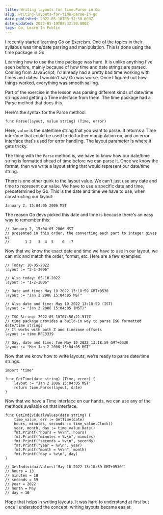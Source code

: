 ```yaml
---
title: Writing layouts for time.Parse in Go
slug: writing-layouts-for-time-parse-in-go
date_published: 2022-05-10T08:32:50.000Z
date_updated: 2022-05-10T08:32:50.000Z
tags: Go, Learn In Public
---
```


I recently started learning Go on Exercism. One of the topics in their syllabus was time/date parsing and manipulation. This is done using the time package in Go

Learning how to use the time package was hard. It is unlike anything I've seen before, mainly because of how time and date strings are parsed. Coming from JavaScript, I'd already had a pretty bad time working with times and dates. I wouldn't say Go was worse. Once I figured out how things worked, everything was smooth sailing.

Part of the exercise in the lesson was parsing different kinds of date/time strings and getting a Time interface from them. The time package had a Parse method that does this.

Here's the syntax for the Parse method:

```
func Parse(layout, value string) (Time, error)
```

Here, `value` is the date/time string that you want to parse. It returns a Time interface that could be used to do further manipulation on, and an error interface that's used for error handling. The layout parameter is where it gets tricky.

The thing with the `Parse` method is, we have to know how our date/time string is formatted ahead of time before we can parse it. Once we know the format, then we write a layout string that would represent our date/time string.

There is one other quirk to the layout value. We can't just use any date and time to represent our value. We have to use a specific date and time, predetermined by Go. This is the date and time we have to use, when constructing our layout:

```
January 2, 15:04:05 2006 MST
```

The reason Go devs picked this date and time is because there's an easy way to remember this:

```
// January 2, 15:04:05 2006 MST
// presented in this order, the converting each part to integer gives us
//       1 2   3  4  5    6  -7
```

Now that we know the exact date and time we have to use in our layout, we can mix and match the order, format, etc. Here are a few examples:

```
// Today: 10-05-2022
layout := "2-1-2006"

// Also today: 05-10-2022
layout := "1-2-2006"

// Date and time: May 10 2022 13:18:59 GMT+0530
layout := "Jan 2 2006 15:04:05 MST"

// Also date and time: May 10 2022 13:18:59 (IST)
layout := "Jan 2 2006 15:04:05 (MST)"

// ISO String: 2022-05-10T07:50:21.517Z
// time package provides a build-in way to parse ISO formatted date/time strings
// It works with both Z and timezone offsets
layout := time.RFC3339

// Day, date and time: Tue May 10 2022 13:18:59 GMT+0530
layout := "Mon Jan 2 2006 15:04:05 MST"
```

Now that we know how to write layouts, we're ready to parse date/time strings.

```
import "time"

func GetTime(date string) (Time, error) {
    layout := "Jan 2 2006 15:04:05 MST"
    return time.Parse(layout, date)
}
```

Now that we have a Time interface on our hands, we can use any of the methods available on that interface.

```
func GetIndividualValues(date string) {
    time_value, err := GetTime(date)
    hours, minutes, seconds := time_value.Clock()
    year, month, day := time_value.Date()
    fmt.Printf("hours = %v\n", hours)
    fmt.Printf("minutes = %v\n", minutes)
    fmt.Printf("seconds = %v\n", seconds)
    fmt.Printf("year = %v\n", year)
    fmt.Printf("month = %v\n", month)
    fmt.Printf("day = %v\n", day)
}

// GetIndividualValues("May 10 2022 13:18:59 GMT+0530")
// hours = 13
// minutes = 18
// seconds = 59
// year = 2022
// month = May
// day = 10
```

Hope that helps in writing layouts. It was hard to understand at first but once I understood the concept, writing layouts became easier.
